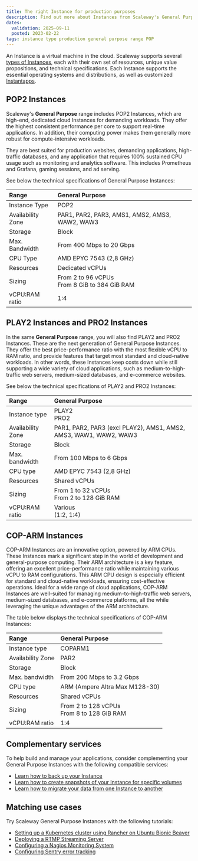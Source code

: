 ```yaml
---
title: The right Instance for production purposes
description: Find out more about Instances from Scaleway's General Purpose range.
dates:
  validation: 2025-09-11
  posted: 2023-02-22
tags: instance type production general purpose range POP
---
```


An Instance is a virtual machine in the cloud. Scaleway supports several [types of Instances](/instances/reference-content/choosing-instance-type/), each with their own set of resources, unique value propositions, and technical specifications. Each Instance supports the essential operating systems and distributions, as well as customized [Instantapps](/instances/concepts/#instantapp).

## POP2 Instances

Scaleway's **General Purpose** range includes POP2 Instances, which are high-end, dedicated cloud Instances for demanding workloads. They offer the highest consistent performance per core to support real-time applications. In addition, their computing power makes them generally more robust for compute-intensive workloads.

They are best suited for production websites, demanding applications, high-traffic databases, and any application that requires 100% sustained CPU usage such as monitoring and analytics software. This includes Prometheus and Grafana, gaming sessions, and ad serving.

See below the technical specifications of General Purpose Instances:

| Range                         	| General Purpose                                                          |
|:--------------------------------|:------------------------------------------------------------------------------|
| Instance Type   	              | POP2                                                                	        |
| Availability Zone   	          | PAR1, PAR2, PAR3, AMS1, AMS2, AMS3, WAW2, WAW3                                |
| Storage   	                    | Block                                                                         |
| Max. Bandwidth   	              | From 400 Mbps to 20 Gbps                                                      |
| CPU Type   	                    | AMD EPYC 7543 (2,8 GHz)                                                       |
| Resources   	                  | Dedicated vCPUs                                                               |
| Sizing   	                      | From 2 to 96 vCPUs  <br /> From 8 GiB to 384 GiB RAM                          |
| vCPU:RAM ratio                  | 1:4                                                                           |

## PLAY2 Instances and PRO2 Instances

In the same **General Purpose** range, you will also find PLAY2 and PRO2 Instances. These are the next generation of General Purpose Instances. They offer the best price-performance ratio with the most flexible vCPU to RAM ratio, and provide features that target most standard and cloud-native workloads. In other words, these Instances keep costs down while still supporting a wide variety of cloud applications, such as medium-to-high-traffic web servers, medium-sized databases, and e-commerce websites.

See below the technical specifications of PLAY2 and PRO2 Instances:

| Range                         	| General Purpose                                                              	|
|:--------------------------------|:------------------------------------------------------------------------------|
| Instance type   	              | PLAY2 <br /> PRO2                                                    	        |
| Availability Zone   	          | PAR1, PAR2, PAR3 (excl PLAY2), AMS1, AMS2, AMS3, WAW1, WAW2, WAW3             |
| Storage   	                    | Block                                                                         |
| Max. bandwidth   	              | From 100 Mbps to 6 Gbps                                                      |
| CPU type   	                    | AMD EPYC 7543 (2,8 GHz)                                                       |
| Resources   	                  | Shared vCPUs                                                                  |
| Sizing   	                      | From 1 to 32 vCPUs <br />From 2 to 128 GiB RAM                                |
| vCPU:RAM ratio                  | Various<br />(1:2, 1:4)                                                       |

## COP-ARM Instances

COP-ARM Instances are an innovative option, powered by ARM CPUs. These Instances mark a significant step in the world of development and general-purpose computing. Their ARM architecture is a key feature, offering an excellent price-performance ratio while maintaining various vCPU to RAM configurations. This ARM CPU design is especially efficient for standard and cloud-native workloads, ensuring cost-effective operations. Ideal for a wide range of cloud applications, COP-ARM Instances are well-suited for managing medium-to-high-traffic web servers, medium-sized databases, and e-commerce platforms, all the while leveraging the unique advantages of the ARM architecture.

The table below displays the technical specifications of COP-ARM Instances:

| Range                         	| General Purpose                                                              	|
|:--------------------------------|:------------------------------------------------------------------------------|
| Instance type   	              | COPARM1                                                             	        |
| Availability Zone   	          | PAR2                                                                          |
| Storage   	                    | Block                                                                         |
| Max. bandwidth   	              | From 200 Mbps to 3.2 Gbps                                                     |
| CPU type   	                    | ARM (Ampere Altra Max M128-30)                                                |
| Resources   	                  | Shared vCPUs                                                                  |
| Sizing   	                      | From 2 to 128 vCPUs <br />From 8 to 128 GiB RAM                               |
| vCPU:RAM ratio                  | 1:4                                                                           |

## Complementary services
To help build and manage your applications, consider complementing your General Purpose Instances with the following compatible services:
- [Learn how to back up your Instance](/instances/how-to/create-a-backup/)
- [Learn how to create snapshots of your Instance for specific volumes](/block-storage/how-to/create-a-snapshot/)
- [Learn how to migrate your data from one Instance to another](/instances/how-to/migrate-instances/)

## Matching use cases
Try Scaleway General Purpose Instances with the following tutorials:
- [Setting up a Kubernetes cluster using Rancher on Ubuntu Bionic Beaver](/tutorials/setup-k8s-cluster-rancher/)
- [Deploying a RTMP Streaming Server](/tutorials/rtmp-self-hosted-streaming/)
- [Configuring a Nagios Monitoring System](/tutorials/configure-nagios-monitoring/)
- [Configuring Sentry error tracking](/tutorials/sentry-error-tracking/)